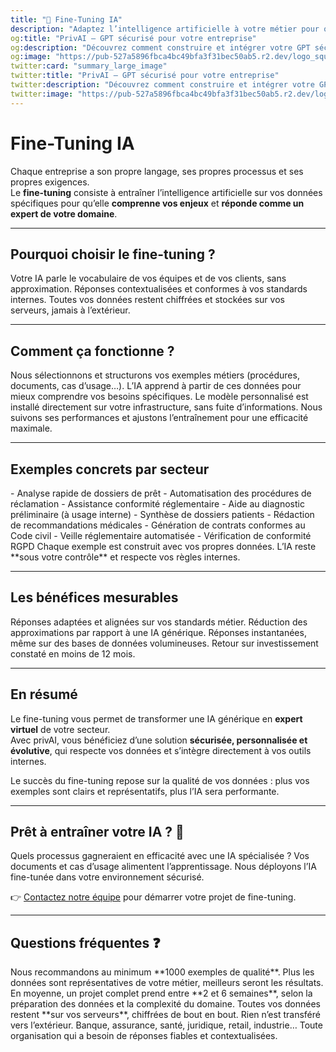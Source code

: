 ```yaml
---
title: "🎯 Fine-Tuning IA"
description: "Adaptez l’intelligence artificielle à votre métier pour obtenir des réponses précises, cohérentes et sécurisées"
og:title: "PrivAI – GPT sécurisé pour votre entreprise"
og:description: "Découvrez comment construire et intégrer votre GPT sécurisé avec PrivAI."
og:image: "https://pub-527a5896fbca4bc49bfa3f31bec50ab5.r2.dev/logo_square.png"
twitter:card: "summary_large_image"
twitter:title: "PrivAI – GPT sécurisé pour votre entreprise"
twitter:description: "Découvrez comment construire et intégrer votre GPT sécurisé avec PrivAI."
twitter:image: "https://pub-527a5896fbca4bc49bfa3f31bec50ab5.r2.dev/logo_square.png"
---
```


# Fine-Tuning IA

Chaque entreprise a son propre langage, ses propres processus et ses propres exigences.  
Le **fine-tuning** consiste à entraîner l’intelligence artificielle sur vos données spécifiques pour qu’elle **comprenne vos enjeux** et **réponde comme un expert de votre domaine**.  

---

## Pourquoi choisir le fine-tuning ?

<CardGroup cols={3}>
<Card title="Un langage adapté à votre métier" icon="message-circle">
Votre IA parle le vocabulaire de vos équipes et de vos clients, sans approximation.
</Card>

<Card title="Précision et fiabilité" icon="target">
Réponses contextualisées et conformes à vos standards internes.
</Card>

<Card title="Confidentialité garantie" icon="shield">
Toutes vos données restent chiffrées et stockées sur vos serveurs, jamais à l’extérieur.
</Card>
</CardGroup>

---

## Comment ça fonctionne ?

<Steps>
<Step title="1. Préparation des données">
Nous sélectionnons et structurons vos exemples métiers (procédures, documents, cas d’usage…).
</Step>

<Step title="2. Entraînement du modèle">
L’IA apprend à partir de ces données pour mieux comprendre vos besoins spécifiques.
</Step>

<Step title="3. Déploiement sécurisé">
Le modèle personnalisé est installé directement sur votre infrastructure, sans fuite d’informations.
</Step>

<Step title="4. Amélioration continue">
Nous suivons ses performances et ajustons l’entraînement pour une efficacité maximale.
</Step>
</Steps>

---

## Exemples concrets par secteur

<Tabs>
<Tab title="Banque & Assurance">
- Analyse rapide de dossiers de prêt  
- Automatisation des procédures de réclamation  
- Assistance conformité réglementaire
</Tab>

<Tab title="Santé & Médical">
- Aide au diagnostic préliminaire (à usage interne)  
- Synthèse de dossiers patients  
- Rédaction de recommandations médicales
</Tab>

<Tab title="Juridique & Compliance">
- Génération de contrats conformes au Code civil  
- Veille réglementaire automatisée  
- Vérification de conformité RGPD
</Tab>
</Tabs>

<Note>
Chaque exemple est construit avec vos propres données. L’IA reste **sous votre contrôle** et respecte vos règles internes.
</Note>

---

## Les bénéfices mesurables

<CardGroup cols={2}>
  <Card title="+85% de précision" icon="target">
    Réponses adaptées et alignées sur vos standards métier.
  </Card>
  <Card title="-90% d’erreurs" icon="shield">
    Réduction des approximations par rapport à une IA générique.
  </Card>
  <Card title="Temps réel" icon="zap">
    Réponses instantanées, même sur des bases de données volumineuses.
  </Card>
  <Card title="ROI x3" icon="chart-line">
    Retour sur investissement constaté en moins de 12 mois.
  </Card>
</CardGroup>

---

## En résumé

Le fine-tuning vous permet de transformer une IA générique en **expert virtuel** de votre secteur.  
Avec privAI, vous bénéficiez d’une solution **sécurisée, personnalisée et évolutive**, qui respecte vos données et s’intègre directement à vos outils internes.

<Tip>
Le succès du fine-tuning repose sur la qualité de vos données : plus vos exemples sont clairs et représentatifs, plus l’IA sera performante.
</Tip>

---

## Prêt à entraîner votre IA ? 🚀

<Steps>
<Step title="Évaluez vos besoins">
Quels processus gagneraient en efficacité avec une IA spécialisée ?
</Step>
<Step title="Partagez vos données métier">
Vos documents et cas d’usage alimentent l’apprentissage.
</Step>
<Step title="Lancez votre projet">
Nous déployons l’IA fine-tunée dans votre environnement sécurisé.
</Step>
</Steps>

👉 [Contactez notre équipe](/contact) pour démarrer votre projet de fine-tuning.

---

## Questions fréquentes ❓

<AccordionGroup>
<Accordion title="Combien de données faut-il pour un bon fine-tuning ?">
Nous recommandons au minimum **1000 exemples de qualité**. Plus les données sont représentatives de votre métier, meilleurs seront les résultats.
</Accordion>

<Accordion title="Combien de temps dure le processus ?">
En moyenne, un projet complet prend entre **2 et 6 semaines**, selon la préparation des données et la complexité du domaine.
</Accordion>

<Accordion title="Où sont stockées mes données ?">
Toutes vos données restent **sur vos serveurs**, chiffrées de bout en bout. Rien n’est transféré vers l’extérieur.
</Accordion>

<Accordion title="Quels secteurs peuvent en bénéficier ?">
Banque, assurance, santé, juridique, retail, industrie…  
Toute organisation qui a besoin de réponses fiables et contextualisées.
</Accordion>
</AccordionGroup>
